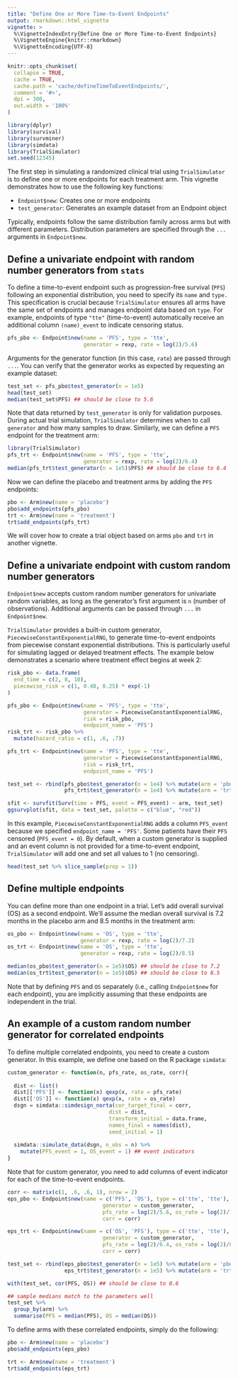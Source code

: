 ```yaml
---
title: "Define One or More Time-to-Event Endpoints"
output: rmarkdown::html_vignette
vignette: >
  %\VignetteIndexEntry{Define One or More Time-to-Event Endpoints}
  %\VignetteEngine{knitr::rmarkdown}
  %\VignetteEncoding{UTF-8}
---
```


```r
knitr::opts_chunk$set(
  collapse = TRUE,
  cache = TRUE,
  cache.path = 'cache/defineTimeToEventEndpoints/',
  comment = '#>',
  dpi = 300,
  out.width = '100%'
)
```

```r
library(dplyr)
library(survival)
library(survminer)
library(simdata)
library(TrialSimulator)
set.seed(12345)
```

The first step in simulating a randomized clinical trial using `TrialSimulator` is to define one or more endpoints for each treatment arm. This vignette demonstrates how to use the following key functions:

- `Endpoint$new`: Creates one or more endpoints
- `test_generator`: Generates an example dataset from an Endpoint object

Typically, endpoints follow the same distribution family across arms but with different parameters. Distribution parameters are specified through the `...` arguments in `Endpoint$new`.

## Define a univariate endpoint with random number generators from `stats`

To define a time-to-event endpoint such as progression-free survival (`PFS`) following an exponential distribution, you need to specify its `name` and `type.` This specification is crucial because `TrialSimulator` ensures all arms have the same set of endpoints and manages endpoint data based on `type`. For example, endpoints of type `"tte"` (time-to-event) automatically receive an additional column `(name)_event` to indicate censoring status.

```r
pfs_pbo <- Endpoint$new(name = 'PFS', type = 'tte', 
                        generator = rexp, rate = log(2)/5.6)
```

Arguments for the generator function (in this case, `rate`) are passed through `...`. You can verify that the generator works as expected by requesting an example dataset:

```r
test_set <- pfs_pbo$test_generator(n = 1e5)
head(test_set)
median(test_set$PFS) ## should be close to 5.6
```

Note that data returned by `test_generator` is only for validation purposes. During actual trial simulation, `TrialSimulator` determines when to call `generator` and how many samples to draw.
Similarly, we can define a `PFS` endpoint for the treatment arm:

```r
library(TrialSimulator)
pfs_trt <- Endpoint$new(name = 'PFS', type = 'tte', 
                        generator = rexp, rate = log(2)/6.4)
median(pfs_trt$test_generator(n = 1e5)$PFS) ## should be close to 6.4
```

Now we can define the placebo and treatment arms by adding the `PFS` endpoints: 

```r
pbo <- Arm$new(name = 'placebo')
pbo$add_endpoints(pfs_pbo)
trt <- Arm$new(name = 'treatment')
trt$add_endpoints(pfs_trt)
```

We will cover how to create a trial object based on arms `pbo` and `trt` in 
another vignette. 

## Define a univariate endpoint with custom random number generators

`Endpoint$new` accepts custom random number generators for univariate random variables, as long as the generator's first argument is `n` (number of observations). Additional arguments can be passed through `...` in `Endpoint$new`.

`TrialSimulator` provides a built-in custom generator, `PiecewiseConstantExponentialRNG`, to generate time-to-event endpoints from piecewise constant exponential distributions. This is particularly useful for simulating lagged or delayed treatment effects. The example below demonstrates a scenario where treatment effect begins at week 2:

```r
risk_pbo <- data.frame(
  end_time = c(2, 8, 10), 
  piecewise_risk = c(1, 0.48, 0.25) * exp(-1)
)

pfs_pbo <- Endpoint$new(name = 'PFS', type = 'tte', 
                        generator = PiecewiseConstantExponentialRNG, 
                        risk = risk_pbo, 
                        endpoint_name = 'PFS')
risk_trt <- risk_pbo %>% 
  mutate(hazard_ratio = c(1, .6, .7))

pfs_trt <- Endpoint$new(name = 'PFS', type = 'tte', 
                        generator = PiecewiseConstantExponentialRNG, 
                        risk = risk_trt, 
                        endpoint_name = 'PFS')

test_set <- rbind(pfs_pbo$test_generator(n = 1e4) %>% mutate(arm = 'pbo'), 
                  pfs_trt$test_generator(n = 1e4) %>% mutate(arm = 'trt'))

sfit <- survfit(Surv(time = PFS, event = PFS_event) ~ arm, test_set)
ggsurvplot(sfit, data = test_set, palette = c("blue", "red"))
```

In this example, `PiecewiseConstantExponentialRNG` adds a column `PFS_event` because we specified `endpoint_name = 'PFS'`. Some patients have their `PFS` censored (`PFS_event = 0`). By default, when a custom generator is supplied and an event column is not provided for a time-to-event endpoint, `TrialSimulator` will add one and set all values to 1 (no censoring).

```r
head(test_set %>% slice_sample(prop = 1))
```

## Define multiple endpoints

You can define more than one endpoint in a trial. Let's add overall survival (OS) as a second endpoint. We'll assume the median overall survival is 7.2 months in the placebo arm and 8.5 months in the treatment arm:

```r
os_pbo <- Endpoint$new(name = 'OS', type = 'tte', 
                       generator = rexp, rate = log(2)/7.2)
os_trt <- Endpoint$new(name = 'OS', type = 'tte', 
                       generator = rexp, rate = log(2)/8.5)

median(os_pbo$test_generator(n = 1e5)$OS) ## should be close to 7.2
median(os_trt$test_generator(n = 1e5)$OS) ## should be close to 8.5
```

Note that by defining `PFS` and `OS` separately (i.e., calling `Endpoint$new` for each endpoint), you are implicitly assuming that these endpoints are independent in the trial.

## An example of a custom random number generator for correlated endpoints

To define multiple correlated endpoints, you need to create a custom generator. In this example, we define one based on the R package `simdata`:

```r
custom_generator <- function(n, pfs_rate, os_rate, corr){
  
  dist <- list()
  dist[['PFS']] <- function(x) qexp(x, rate = pfs_rate)
  dist[['OS']] <- function(x) qexp(x, rate = os_rate)
  dsgn = simdata::simdesign_norta(cor_target_final = corr, 
                                dist = dist, 
                                transform_initial = data.frame,
                                names_final = names(dist), 
                                seed_initial = 1)
  
  simdata::simulate_data(dsgn, n_obs = n) %>% 
    mutate(PFS_event = 1, OS_event = 1) ## event indicators
}
```

Note that for custom generator, you need to add columns of event indicator for each of the time-to-event endpoints. 

```r
corr <- matrix(c(1, .6, .6, 1), nrow = 2)
eps_pbo <- Endpoint$new(name = c('PFS', 'OS'), type = c('tte', 'tte'), 
                              generator = custom_generator, 
                              pfs_rate = log(2)/5.6, os_rate = log(2)/7.2, 
                              corr = corr)

eps_trt <- Endpoint$new(name = c('OS', 'PFS'), type = c('tte', 'tte'), 
                              generator = custom_generator, 
                              pfs_rate = log(2)/6.4, os_rate = log(2)/8.5, 
                              corr = corr)

test_set <- rbind(eps_pbo$test_generator(n = 1e5) %>% mutate(arm = 'pbo'), 
                  eps_trt$test_generator(n = 1e5) %>% mutate(arm = 'trt'))

with(test_set, cor(PFS, OS)) ## should be close to 0.6

## sample medians match to the parameters well
test_set %>% 
  group_by(arm) %>% 
  summarise(PFS = median(PFS), OS = median(OS))

```

To define arms with these correlated endpoints, simply do the following:

```r
pbo <- Arm$new(name = 'placebo')
pbo$add_endpoints(eps_pbo)

trt <- Arm$new(name = 'treatment')
trt$add_endpoints(eps_trt)
```


